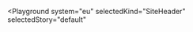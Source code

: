 

<Playground
  system="eu"
  selectedKind="SiteHeader"
  selectedStory="default"
>
  <SiteHeader
    logo={demoContent.logo}
    languageSelector={demoContent.languageSelector}
    searchForm={demoContent.searchForm}
  />
</Playground>
